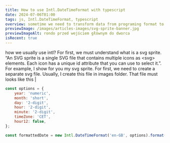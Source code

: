 ```yaml
---
title: How to use Intl.DateTimeFormat with typescript
date: 2024-07-06T01:00
tags: js, Intl.DateTimeFormat, typescript
overview: sometime we need to transform data from programing format to user readeble format. But we need some problem with typescript when we use intl object.
previewImage: /images/articles-images/svg-sprite-banner.jpg
previewImageAlt: rondo przed wejściem głównym do dworca
isRecent: true
---
```



<ArticlePart>
	<ArticleTitleL headingTag="h2">how we usually use intl?</ArticleTitleL>
	<ArticleParagraphM>
		For first, we must understand what is a svg sprite. “An SVG sprite is a single SVG file that
		contains multiple icons as &ltsvg&gt elements. Each icon has a unique id attribute that you can
		use to select it.”. For example, I show for you my svg sprite. For first, we need to create a
		separate svg file. Usually, I create this file in images folder. That file must looks like this
	</ArticleParagraphM>
|

```javascript
const options = {
	year: 'numeric',
	month: 'short',
	day: '2-digit',
	hour: '2-digit',
	minute: '2-digit',
	timeZone: 'CET',
	hour12: false,
};

const formattedDate = new Intl.DateTimeFormat('en-GB', options).format(d);
```

</ArticlePart>
